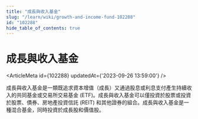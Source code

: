 ```yaml
---
title: "成長與收入基金"
slug: "/learn/wiki/growth-and-income-fund-102288"
id: "102288"
hide_table_of_contents: true
---
```



# 成長與收入基金

<ArticleMeta id={102288} updatedAt={'2023-09-26 13:59:00'} />
<div className='border-solid border-b border-t-0 my-4 border-[var(--ifm-color-gray-300)]' />

成長與收入基金是一類既追求資本增值（成長）又通過股息或利息支付產生持續收入的共同基金或交易所交易基金 (ETF)。成長與收入基金可以僅投資於股票或投資於股票、債券、房地產投資信託 (REIT) 和其他證券的組合。成長與收入基金是一種混合基金，同時投資於成長股和價值股。
